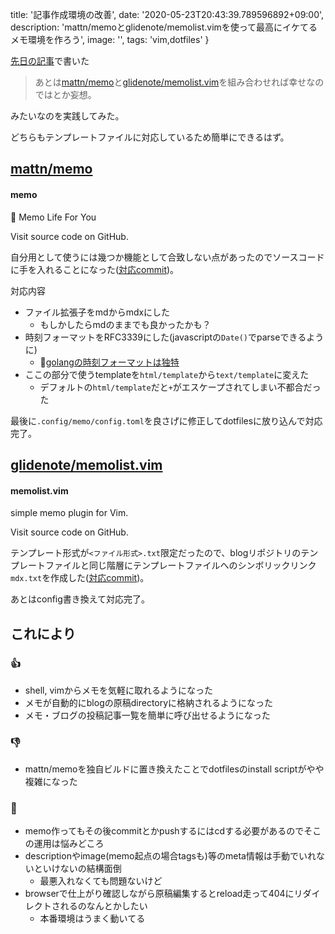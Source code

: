 
  title: '記事作成環境の改善',
  date: '2020-05-23T20:43:39.789596892+09:00',
  description: 'mattn/memoとglidenote/memolist.vimを使って最高にイケてるメモ環境を作ろう',
  image: '',
  tags: 'vim,dotfiles'
}

[先日の記事](/posts/20200522)で書いた

> あとは[mattn/memo](https://github.com/mattn/memo)と[glidenote/memolist.vim](https://github.com/glidenote/memolist.vim)を組み合わせれば幸せなのではとか妄想。

みたいなのを実践してみた。

どちらもテンプレートファイルに対応しているため簡単にできるはず。

## [mattn/memo](https://github.com/mattn/memo)

<Card width="330px">
<h4>memo</h4>
<p>📓 Memo Life For You</p>
<Card.Footer>
  <Link color target="_blank" href="https://github.com/mattn/memo">Visit source code on GitHub.</Link>
</Card.Footer>
</Card>

自分用として使うには幾つか機能として合致しない点があったのでソースコードに手を入れることになった([対応commit](https://github.com/kentac55/memo/commit/c46683ff3e77ee848292850ffe343e1ff0408042))。

対応内容

- ファイル拡張子をmdからmdxにした
    - もしかしたらmdのままでも良かったかも？
- 時刻フォーマットをRFC3339にした(javascriptの`Date()`でparseできるように)
    - 🎯[golangの時刻フォーマットは独特](https://golang.org/src/time/format.go)
- ここの部分で使うtemplateを`html/template`から`text/template`に変えた
    - デフォルトの`html/template`だと`+`がエスケープされてしまい不都合だった

最後に`.config/memo/config.toml`を良さげに修正してdotfilesに放り込んで対応完了。


## [glidenote/memolist.vim](https://github.com/glidenote/memolist.vim)

<Card width="330px">
<h4>memolist.vim</h4>
<p>simple memo plugin for Vim.</p>
<Card.Footer>
  <Link color target="_blank" href="https://github.com/glidenote/memolist.vim">Visit source code on GitHub.</Link>
</Card.Footer>
</Card>

テンプレート形式が`<ファイル形式>.txt`限定だったので、blogリポジトリのテンプレートファイルと同じ階層にテンプレートファイルへのシンボリックリンク`mdx.txt`を作成した([対応commit](https://github.com/kentac55/blog/commit/fca61121966657546c7a4fa968f8b66daa9659c7))。

あとはconfig書き換えて対応完了。

## これにより

### 👍

- shell, vimからメモを気軽に取れるようになった
- メモが自動的にblogの原稿directoryに格納されるようになった
- メモ・ブログの投稿記事一覧を簡単に呼び出せるようになった

### 👎

- mattn/memoを独自ビルドに置き換えたことでdotfilesのinstall scriptがやや複雑になった

### 🤔

- memo作ってもその後commitとかpushするにはcdする必要があるのでそこの運用は悩みどころ
- descriptionやimage(memo起点の場合tagsも)等のmeta情報は手動でいれないといけないの結構面倒
    - 最悪入れなくても問題ないけど
- browserで仕上がり確認しながら原稿編集するとreload走って404にリダイレクトされるのなんとかしたい
    - 本番環境はうまく動いてる

